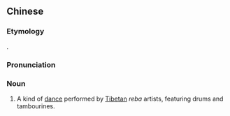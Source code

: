 {{also|热巴}}
==Chinese==
{{zh-forms|s=热巴}}

===Etymology===
{{bor|zh|bo|རས་པ||person wearing only cotton clothes, [[Milarepa]], person who dresses as an Indian Buddhist ascetic, cotton clad yogis}}.

===Pronunciation===
{{zh-pron
|m=rèbā
|c=jit6 baa1
|cat=n
}}

===Noun===
{{zh-noun}}

# {{lb|zh|dance}} A kind of [[dance]] performed by [[Tibetan]] ''reba'' artists, featuring drums and tambourines.